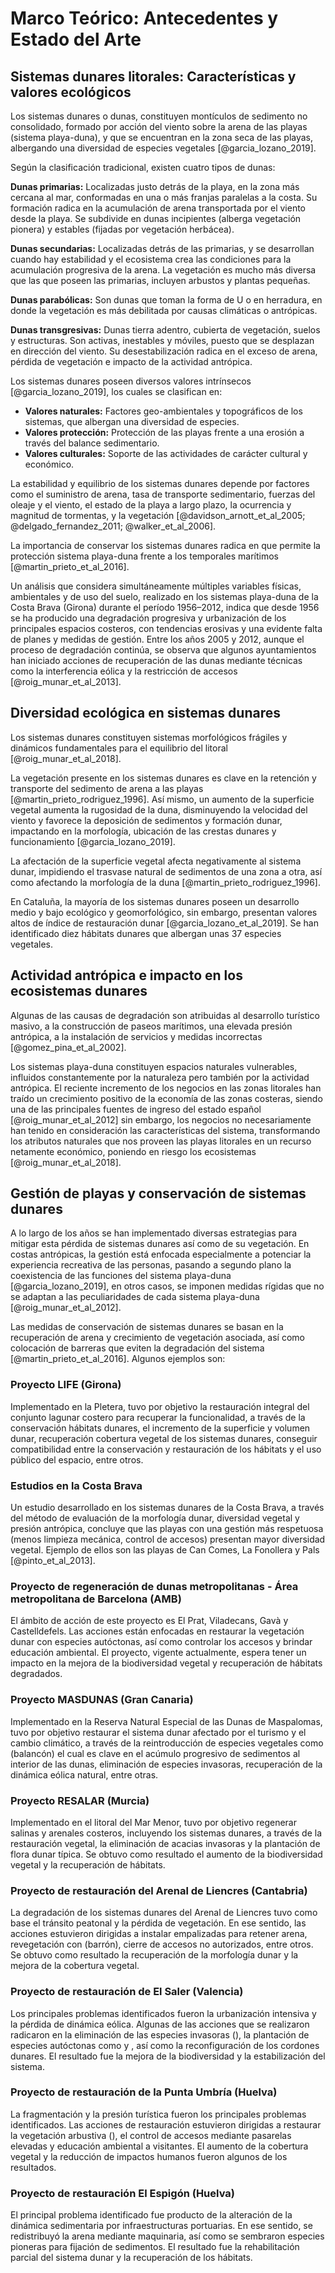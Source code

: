 # Marco Teórico: Antecedentes y Estado del Arte {#sec-literatura}

## Sistemas dunares litorales: Características y valores ecológicos

Los sistemas dunares o dunas, constituyen montículos de sedimento no consolidado, formado por acción del viento sobre la arena de las playas (sistema playa-duna), y que se encuentran en la zona seca de las playas, albergando una diversidad de especies vegetales [@garcia_lozano_2019].

Según la clasificación tradicional, existen cuatro tipos de dunas:

**Dunas primarias:** Localizadas justo detrás de la playa, en la zona más cercana al mar, conformadas en una o más franjas paralelas a la costa. Su formación radica en la acumulación de arena transportada por el viento desde la playa. Se subdivide en dunas incipientes (alberga vegetación pionera) y estables (fijadas por vegetación herbácea).

**Dunas secundarias:** Localizadas detrás de las primarias, y se desarrollan cuando hay estabilidad y el ecosistema crea las condiciones para la acumulación progresiva de la arena. La vegetación es mucho más diversa que las que poseen las primarias, incluyen arbustos y plantas pequeñas.

**Dunas parabólicas:** Son dunas que toman la forma de U o en herradura, en donde la vegetación es más debilitada por causas climáticas o antrópicas.

**Dunas transgresivas:** Dunas tierra adentro, cubierta de vegetación, suelos y estructuras. Son activas, inestables y móviles, puesto que se desplazan en dirección del viento. Su desestabilización radica en el exceso de arena, pérdida de vegetación e impacto de la actividad antrópica.

Los sistemas dunares poseen diversos valores intrínsecos [@garcia_lozano_2019], los cuales se clasifican en:

- **Valores naturales:** Factores geo-ambientales y topográficos de los sistemas, que albergan una diversidad de especies.
- **Valores protección:** Protección de las playas frente a una erosión a través del balance sedimentario.
- **Valores culturales:** Soporte de las actividades de carácter cultural y económico.

La estabilidad y equilibrio de los sistemas dunares depende por factores como el suministro de arena, tasa de transporte sedimentario, fuerzas del oleaje y el viento, el estado de la playa a largo plazo, la ocurrencia y magnitud de tormentas, y la vegetación [@davidson_arnott_et_al_2005; @delgado_fernandez_2011; @walker_et_al_2006].

La importancia de conservar los sistemas dunares radica en que permite la protección sistema playa-duna frente a los temporales marítimos [@martin_prieto_et_al_2016].

Un análisis que considera simultáneamente múltiples variables físicas, ambientales y de uso del suelo, realizado en los sistemas playa-duna de la Costa Brava (Girona) durante el período 1956–2012, indica que desde 1956 se ha producido una degradación progresiva y urbanización de los principales espacios costeros, con tendencias erosivas y una evidente falta de planes y medidas de gestión. Entre los años 2005 y 2012, aunque el proceso de degradación continúa, se observa que algunos ayuntamientos han iniciado acciones de recuperación de las dunas mediante técnicas como la interferencia eólica y la restricción de accesos [@roig_munar_et_al_2013].

## Diversidad ecológica en sistemas dunares

Los sistemas dunares constituyen sistemas morfológicos frágiles y dinámicos fundamentales para el equilibrio del litoral [@roig_munar_et_al_2018].

La vegetación presente en los sistemas dunares es clave en la retención y transporte del sedimento de arena a las playas [@martin_prieto_rodriguez_1996]. Así mismo, un aumento de la superficie vegetal aumenta la rugosidad de la duna, disminuyendo la velocidad del viento y favorece la deposición de sedimentos y formación dunar, impactando en la morfología, ubicación de las crestas dunares y funcionamiento [@garcia_lozano_2019].

La afectación de la superficie vegetal afecta negativamente al sistema dunar, impidiendo el trasvase natural de sedimentos de una zona a otra, así como afectando la morfología de la duna [@martin_prieto_rodriguez_1996].

En Cataluña, la mayoría de los sistemas dunares poseen un desarrollo medio y bajo ecológico y geomorfológico, sin embargo, presentan valores altos de índice de restauración dunar [@garcia_lozano_et_al_2019]. Se han identificado diez hábitats dunares que albergan unas 37 especies vegetales.

## Actividad antrópica e impacto en los ecosistemas dunares

Algunas de las causas de degradación son atribuidas al desarrollo turístico masivo, a la construcción de paseos marítimos, una elevada presión antrópica, a la instalación de servicios y medidas incorrectas [@gomez_pina_et_al_2002].

Los sistemas playa-duna constituyen espacios naturales vulnerables, influidos constantemente por la naturaleza pero también por la actividad antrópica. El reciente incremento de los negocios en las zonas litorales han traído un crecimiento positivo de la economía de las zonas costeras, siendo una de las principales fuentes de ingreso del estado español [@roig_munar_et_al_2012] sin embargo, los negocios no necesariamente han tenido en consideración las características del sistema, transformando los atributos naturales que nos proveen las playas litorales en un recurso netamente económico, poniendo en riesgo los ecosistemas [@roig_munar_et_al_2018].

## Gestión de playas y conservación de sistemas dunares

A lo largo de los años se han implementado diversas estrategias para mitigar esta pérdida de sistemas dunares así como de su vegetación. En costas antrópicas, la gestión está enfocada especialmente a potenciar la experiencia recreativa de las personas, pasando a segundo plano la coexistencia de las funciones del sistema playa-duna [@garcia_lozano_2019], en otros casos, se imponen medidas rígidas que no se adaptan a las peculiaridades de cada sistema playa-duna [@roig_munar_et_al_2012].

Las medidas de conservación de sistemas dunares se basan en la recuperación de arena y crecimiento de vegetación asociada, así como colocación de barreras que eviten la degradación del sistema [@martin_prieto_et_al_2016]. Algunos ejemplos son:

### Proyecto LIFE (Girona)

Implementado en la Pletera, tuvo por objetivo la restauración integral del conjunto lagunar costero para recuperar la funcionalidad, a través de la conservación hábitats dunares, el incremento de la superficie y volumen dunar, recuperación cobertura vegetal de los sistemas dunares, conseguir compatibilidad entre la conservación y restauración de los hábitats y el uso público del espacio, entre otros.

### Estudios en la Costa Brava

Un estudio desarrollado en los sistemas dunares de la Costa Brava, a través del método de evaluación de la morfología dunar, diversidad vegetal y presión antrópica, concluye que las playas con una gestión más respetuosa (menos limpieza mecánica, control de accesos) presentan mayor diversidad vegetal. Ejemplo de ellos son las playas de Can Comes, La Fonollera y Pals [@pinto_et_al_2013].

### Proyecto de regeneración de dunas metropolitanas - Área metropolitana de Barcelona (AMB)

El ámbito de acción de este proyecto es El Prat, Viladecans, Gavà y Castelldefels. Las acciones están enfocadas en restaurar la vegetación dunar con especies autóctonas, así como controlar los accesos y brindar educación ambiental. El proyecto, vigente actualmente, espera tener un impacto en la mejora de la biodiversidad vegetal y recuperación de hábitats degradados.

### Proyecto MASDUNAS (Gran Canaria)

Implementado en la Reserva Natural Especial de las Dunas de Maspalomas, tuvo por objetivo restaurar el sistema dunar afectado por el turismo y el cambio climático, a través de la reintroducción de especies vegetales como \textit{Traganum moquinii} (balancón) el cual es clave en el acúmulo progresivo de sedimentos al interior de las dunas, eliminación de especies invasoras, recuperación de la dinámica eólica natural, entre otras.

### Proyecto RESALAR (Murcia)

Implementado en el litoral del Mar Menor, tuvo por objetivo regenerar salinas y arenales costeros, incluyendo los sistemas dunares, a través de la restauración vegetal, la eliminación de acacias invasoras y la plantación de flora dunar típica. Se obtuvo como resultado el aumento de la biodiversidad vegetal y la recuperación de hábitats.

### Proyecto de restauración del Arenal de Liencres (Cantabria)

La degradación de los sistemas dunares del Arenal de Liencres tuvo como base el tránsito peatonal y la pérdida de vegetación. En ese sentido, las acciones estuvieron dirigidas a instalar empalizadas para retener arena, revegetación con \textit{Ammophila arenaria} (barrón), cierre de accesos no autorizados, entre otros. Se obtuvo como resultado la recuperación de la morfología dunar y la mejora de la cobertura vegetal.

### Proyecto de restauración de El Saler (Valencia)

Los principales problemas identificados fueron la urbanización intensiva y la pérdida de dinámica eólica. Algunas de las acciones que se realizaron radicaron en la eliminación de las especies invasoras (\textit{Carpobrotus edulis}), la plantación de especies autóctonas como \textit{Elymus farctus} y \textit{Pancratium maritimum}, así como la reconfiguración de los cordones dunares. El resultado fue la mejora de la biodiversidad y la estabilización del sistema.

### Proyecto de restauración de la Punta Umbría (Huelva)

La fragmentación y la presión turística fueron los principales problemas identificados. Las acciones de restauración estuvieron dirigidas a restaurar la vegetación arbustiva (\textit{Juniperus oxycedrus}), el control de accesos mediante pasarelas elevadas y educación ambiental a visitantes. El aumento de la cobertura vegetal y la reducción de impactos humanos fueron algunos de los resultados.

### Proyecto de restauración El Espigón (Huelva)

El principal problema identificado fue producto de la alteración de la dinámica sedimentaria por infraestructuras portuarias. En ese sentido, se redistribuyó la arena mediante maquinaria, así como se sembraron especies pioneras para fijación de sedimentos. El resultado fue la rehabilitación parcial del sistema dunar y la recuperación de los hábitats.
